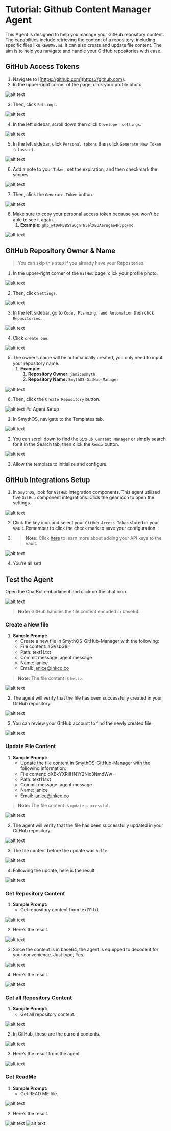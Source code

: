 
# Tutorial: Github Content Manager Agent

This Agent is designed to help you manage your GitHub repository content. The capabilities include retrieving the content of a repository, including specific files like `README.md`. It can also create and update file content. The aim is to help you navigate and handle your GitHub repositories with ease.

<Youtube videoId="HCzyC1vAd7Q" title="SmythOS - Github Content Manager Agent" />

## GitHub Access Tokens

1. Navigate to ![https://github.com](https://github.com).
2. In the upper-right corner of the page, click your profile photo.

<Image src="/docs/img/github_content_manager_agent/Image 1.png" alt="alt text"/>

3. Then, click `Settings`.

<Image src="/docs/img/github_content_manager_agent/Image 2.png" alt="alt text"/>

4. In the left sidebar, scroll down then click `Developer settings`.

<Image src="/docs/img/github_content_manager_agent/Image 3.png" alt="alt text"/>

5. In the left sidebar, click `Personal tokens` then click `Generate New Token (classic)`.

<Image src="/docs/img/github_content_manager_agent/Image 4.png" alt="alt text"/>

6. Add a note to your `Token`, set the expiration, and then checkmark the scopes.

<Image src="/docs/img/github_content_manager_agent/Image 5.png" alt="alt text"/>

7. Then, click the `Generate Token` button.

<Image src="/docs/img/github_content_manager_agent/Image 6.png" alt="alt text"/>

8. Make sure to copy your personal access token because you won’t be able to see it again.
   1. **Example:** `ghp_wtOAM5BSYSCgnTN5elXEUAerngae4P3pqFmc`

<Image src="/docs/img/github_content_manager_agent/Image 7.png" alt="alt text"/>

## GitHub Repository Owner & Name

> You can skip this step if you already have your Repositories.

1. In the upper-right corner of the `GitHub` page, click your profile photo.

<Image src="/docs/img/github_content_manager_agent/Image 8.png" alt="alt text"/>

2. Then, click `Settings`.

<Image src="/docs/img/github_content_manager_agent/Image 9.png" alt="alt text"/>

3. In the left sidebar, go to `Code, Planning, and Automation` then click `Repositories`.

<Image src="/docs/img/github_content_manager_agent/Image 10.png" alt="alt text"/>

4. Click `create one`.

<Image src="/docs/img/github_content_manager_agent/Image 11.png" alt="alt text"/>

5. The owner’s name will be automatically created, you only need to input your repository name.
   1. **Example:**
      1. **Repository Owner:** `janicesmyth`
      2. **Repository Name:** `SmythOS-GitHub-Manager`

<Image src="/docs/img/github_content_manager_agent/Image 12.png" alt="alt text"/>

6. Then, click the  `Create Repository` button.

<Image src="/docs/img/github_content_manager_agent/Image 13.png" alt="alt text"/>
## Agent Setup

1. In SmythOS, navigate to the Templates tab.

<Image src="/docs/img/github_content_manager_agent/Image 14.png" alt="alt text"/>

2. You can scroll down to find the `GitHub Content Manager` or simply search for it in the Search tab, then click the `Remix` button.

<Image src="/docs/img/github_content_manager_agent/Image 15.png" alt="alt text"/>

3. Allow the template to initialize and configure.

## GitHub Integrations Setup

1. In `SmythOS`, look for `GitHub` integration components. This agent utilized five `GitHub` component integrations. Click the gear icon to open the settings.

<Image src="/docs/img/github_content_manager_agent/Image 16.png" alt="alt text"/>

2. Click the key icon and select your `GitHub Access Token` stored in your vault. Remember to click the check mark to save your configuration.
3. >**Note:** Click [here](/docs/agent-studio/key-concepts/vault?id=keys) to learn more about adding your API keys to the vault.

<Image src="/docs/img/github_content_manager_agent/Image 17.png" alt="alt text"/>

4. You’re all set!

## Test the Agent

Open the ChatBot embodiment and click on the chat icon.

<Image src="/docs/img/github_content_manager_agent/Image 18.png" alt="alt text"/>

> **Note:** GitHub handles the file content encoded in base64.

### Create a New file

1. **Sample Prompt:**
   - Create a new file in SmythOS-GitHub-Manager with the following:
   - File content: aGVsbG8=
   - Path: text11.txt
   - Commit message: agent message
   - Name: janice
   - Email: janice@inkco.co

> **Note:** The file content is `hello`.

<Image src="/docs/img/github_content_manager_agent/Image 19.png" alt="alt text"/>

2. The agent will verify that the file has been successfully created in your GitHub repository.

<Image src="/docs/img/github_content_manager_agent/Image 20.png" alt="alt text"/>

3. You can review your GitHub account to find the newly created file.

<Image src="/docs/img/github_content_manager_agent/Image 21.png" alt="alt text"/>

### Update File Content

1. **Sample Prompt:**
   - Update the file content in SmythOS-GitHub-Manager with the following information:
   - File content: dXBkYXRlIHN1Y2Nlc3NmdWw=
   - Path: text11.txt
   - Commit message: agent message
   - Name: janice
   - Email: janice@inkco.co

> **Note:** The file content is `update successful`.

<Image src="/docs/img/github_content_manager_agent/Image 22.png" alt="alt text"/>

2. The agent will verify that the file has been successfully updated in your GitHub repository.

<Image src="/docs/img/github_content_manager_agent/Image 23.png" alt="alt text"/>

3. The file content before the update was `hello`.

<Image src="/docs/img/github_content_manager_agent/Image 24.png" alt="alt text"/>

4. Following the update, here is the result.

<Image src="/docs/img/github_content_manager_agent/Image 25.png" alt="alt text"/>

### Get Repository Content

1. **Sample Prompt:**
   - Get repository content from text11.txt

<Image src="/docs/img/github_content_manager_agent/Image 26.png" alt="alt text"/>

2. Here’s the result.

<Image src="/docs/img/github_content_manager_agent/Image 27.png" alt="alt text" />

3. Since the content is in base64, the agent is equipped to decode it for your convenience. Just type, Yes.

<Image src="/docs/img/github_content_manager_agent/Image 28.png" alt="alt text" />

4. Here’s the result.

<Image src="/docs/img/github_content_manager_agent/Image 29.png" alt="alt text" />

### Get all Repository Content

1. **Sample Prompt:**
   - Get all repository content.

<Image src="/docs/img/github_content_manager_agent/Image 30.png" alt="alt text" />

2. In GitHub, these are the current contents.

<Image src="/docs/img/github_content_manager_agent/Image 31.png" alt="alt text" />

3. Here’s the result from the agent.

<Image src="/docs/img/github_content_manager_agent/Image 32.png" alt="alt text" />

### Get ReadMe

1. **Sample Prompt:**
   - Get READ ME file.

<Image src="/docs/img/github_content_manager_agent/Image 33.png" alt="alt text" />

2. Here’s the result.

<Image src="/docs/img/github_content_manager_agent/Image 34.png" alt="alt text" />

<Image src="/docs/img/github_content_manager_agent/Image 35.png" alt="alt text" />
